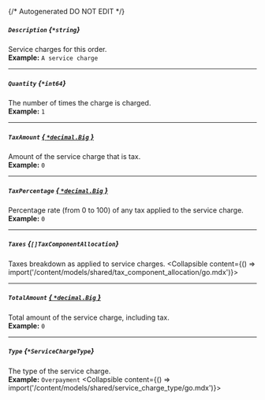 {/* Autogenerated DO NOT EDIT  */}

##### `Description` *{`*string`}*
Service charges for this order.
<br/>
**Example:** `A service charge`

---
##### `Quantity` *{`*int64`}*
The number of times the charge is charged.
<br/>
**Example:** `1`

---
##### `TaxAmount` [*{ `*decimal.Big` }*](https://pkg.go.dev/github.com/ericlagergren/decimal#Big)
Amount of the service charge that is tax.
<br/>
**Example:** `0`

---
##### `TaxPercentage` [*{ `*decimal.Big` }*](https://pkg.go.dev/github.com/ericlagergren/decimal#Big)
Percentage rate (from 0 to 100) of any tax applied to the service charge.
<br/>
**Example:** `0`

---
##### `Taxes` *{`[]TaxComponentAllocation`}*
Taxes breakdown as applied to service charges.
<Collapsible content={() => import('/content/models/shared/tax_component_allocation/go.mdx')}>
</Collapsible>

---
##### `TotalAmount` [*{ `*decimal.Big` }*](https://pkg.go.dev/github.com/ericlagergren/decimal#Big)
Total amount of the service charge, including tax.
<br/>
**Example:** `0`

---
##### `Type` *{`*ServiceChargeType`}*
The type of the service charge.
<br/>
**Example:** `Overpayment`
<Collapsible content={() => import('/content/models/shared/service_charge_type/go.mdx')}>
</Collapsible>

